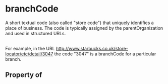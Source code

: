 # branchCode

A short textual code (also called "store code") that uniquely identifies a place of business. The code is typically assigned by the parentOrganization and used in structured URLs.<br/><br/>

For example, in the URL http://www.starbucks.co.uk/store-locator/etc/detail/3047 the code "3047" is a branchCode for a particular branch.

## Property of



